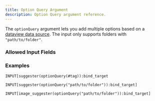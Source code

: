 ---
title: Option Query Argument
description: Option Query argument reference.
---


<InputFieldArgumentInfo type={InputFieldArgumentType.OPTION_QUERY}></InputFieldArgumentInfo>

The `optionQuery` argument lets you add multiple options based on a [dataview data source](https://blacksmithgu.github.io/obsidian-dataview/reference/sources/).
The <InputFieldLink type={InputFieldType.IMAGE_SUGGESTER}></InputFieldLink> input only supports folders with `"path/to/folder"`.

### Allowed Input Fields

<InputFieldArgumentAllowedInputFields type={InputFieldArgumentType.OPTION_QUERY}></InputFieldArgumentAllowedInputFields>

### Examples

```
INPUT[suggester(optionQuery(#tag)):bind_target
```

```
INPUT[suggester(optionQuery("path/to/folder")):bind_target]
```

```
INPUT[image_suggester(optionQuery("path/to/folder")):bind_target]
```
